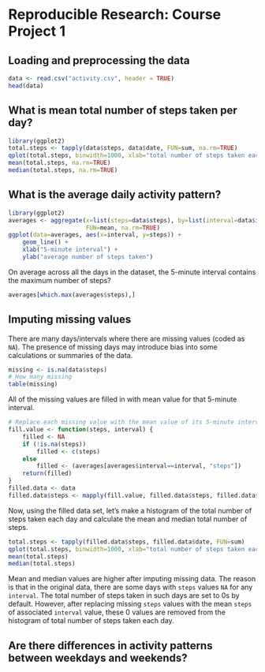 Reproducible Research:  Course Project 1
================================================

## Loading and preprocessing the data

````r
data <- read.csv("activity.csv", header = TRUE)
head(data)
````


## What is mean total number of steps taken per day?

````r
library(ggplot2)
total.steps <- tapply(data$steps, data$date, FUN=sum, na.rm=TRUE)
qplot(total.steps, binwidth=1000, xlab="total number of steps taken each day")
mean(total.steps, na.rm=TRUE)
median(total.steps, na.rm=TRUE)
````


## What is the average daily activity pattern?

````r
library(ggplot2)
averages <- aggregate(x=list(steps=data$steps), by=list(interval=data$interval),
                      FUN=mean, na.rm=TRUE)
ggplot(data=averages, aes(x=interval, y=steps)) +
    geom_line() +
    xlab("5-minute interval") +
    ylab("average number of steps taken")
````

On average across all the days in the dataset, the 5-minute interval contains
the maximum number of steps?
````r
averages[which.max(averages$steps),]
````


## Imputing missing values

There are many days/intervals where there are missing values (coded as `NA`). The presence of missing days may introduce bias into some calculations or summaries of the data.

````r
missing <- is.na(data$steps)
# How many missing
table(missing)
````

All of the missing values are filled in with mean value for that 5-minute
interval.

````r
# Replace each missing value with the mean value of its 5-minute interval
fill.value <- function(steps, interval) {
    filled <- NA
    if (!is.na(steps))
        filled <- c(steps)
    else
        filled <- (averages[averages$interval==interval, "steps"])
    return(filled)
}
filled.data <- data
filled.data$steps <- mapply(fill.value, filled.data$steps, filled.data$interval)
````

Now, using the filled data set, let's make a histogram of the total number of steps taken each day and calculate the mean and median total number of steps.

````r
total.steps <- tapply(filled.data$steps, filled.data$date, FUN=sum)
qplot(total.steps, binwidth=1000, xlab="total number of steps taken each day")
mean(total.steps)
median(total.steps)
````

Mean and median values are higher after imputing missing data. The reason is
that in the original data, there are some days with `steps` values `NA` for 
any `interval`. The total number of steps taken in such days are set to 0s by
default. However, after replacing missing `steps` values with the mean `steps`
of associated `interval` value, these 0 values are removed from the histogram
of total number of steps taken each day.



## Are there differences in activity patterns between weekdays and weekends?
